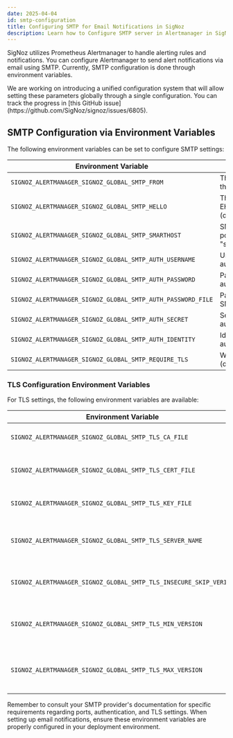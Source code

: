 ```yaml
---
date: 2025-04-04
id: smtp-configuration
title: Configuring SMTP for Email Notifications in SigNoz
description: Learn how to Configure SMTP server in Alertmanager in SigNoz as an administrator
---
```


SigNoz utilizes Prometheus Alertmanager to handle alerting rules and notifications. You can configure Alertmanager to send alert notifications via email using SMTP. Currently, SMTP configuration is done through environment variables.

<Admonition type="info">
We are working on introducing a unified configuration system that will allow setting these parameters globally through a single configuration. You can track the progress in [this GitHub issue](https://github.com/SigNoz/signoz/issues/6805).
</Admonition>

## SMTP Configuration via Environment Variables

The following environment variables can be set to configure SMTP settings:

| Environment Variable | Description |
|---------------------|-------------|
| `SIGNOZ_ALERTMANAGER_SIGNOZ_GLOBAL_SMTP_FROM` | The email address used in the `From` header |
| `SIGNOZ_ALERTMANAGER_SIGNOZ_GLOBAL_SMTP_HELLO` | The hostname sent with EHLO/HELO command (defaults to "localhost") |
| `SIGNOZ_ALERTMANAGER_SIGNOZ_GLOBAL_SMTP_SMARTHOST` | SMTP server address and port (e.g., "smtp.example.com:587") |
| `SIGNOZ_ALERTMANAGER_SIGNOZ_GLOBAL_SMTP_AUTH_USERNAME` | Username for SMTP authentication |
| `SIGNOZ_ALERTMANAGER_SIGNOZ_GLOBAL_SMTP_AUTH_PASSWORD` | Password for SMTP authentication |
| `SIGNOZ_ALERTMANAGER_SIGNOZ_GLOBAL_SMTP_AUTH_PASSWORD_FILE` | Path to file containing SMTP password |
| `SIGNOZ_ALERTMANAGER_SIGNOZ_GLOBAL_SMTP_AUTH_SECRET` | Secret for SMTP authentication |
| `SIGNOZ_ALERTMANAGER_SIGNOZ_GLOBAL_SMTP_AUTH_IDENTITY` | Identity for PLAIN authentication |
| `SIGNOZ_ALERTMANAGER_SIGNOZ_GLOBAL_SMTP_REQUIRE_TLS` | Whether to require TLS (defaults to true) |

### TLS Configuration Environment Variables

For TLS settings, the following environment variables are available:

| Environment Variable | Description |
|---------------------|-------------|
| `SIGNOZ_ALERTMANAGER_SIGNOZ_GLOBAL_SMTP_TLS_CA_FILE` | Path to CA certificate file |
| `SIGNOZ_ALERTMANAGER_SIGNOZ_GLOBAL_SMTP_TLS_CERT_FILE` | Path to client certificate file |
| `SIGNOZ_ALERTMANAGER_SIGNOZ_GLOBAL_SMTP_TLS_KEY_FILE` | Path to client key file |
| `SIGNOZ_ALERTMANAGER_SIGNOZ_GLOBAL_SMTP_TLS_SERVER_NAME` | Server name for SNI and certificate verification |
| `SIGNOZ_ALERTMANAGER_SIGNOZ_GLOBAL_SMTP_TLS_INSECURE_SKIP_VERIFY` | Skip TLS verification (use with caution) |
| `SIGNOZ_ALERTMANAGER_SIGNOZ_GLOBAL_SMTP_TLS_MIN_VERSION` | Minimum TLS version (e.g., "TLS12", "TLS13") |
| `SIGNOZ_ALERTMANAGER_SIGNOZ_GLOBAL_SMTP_TLS_MAX_VERSION` | Maximum TLS version (e.g., "TLS12", "TLS13") |

Remember to consult your SMTP provider's documentation for specific requirements regarding ports, authentication, and TLS settings. When setting up email notifications, ensure these environment variables are properly configured in your deployment environment.

